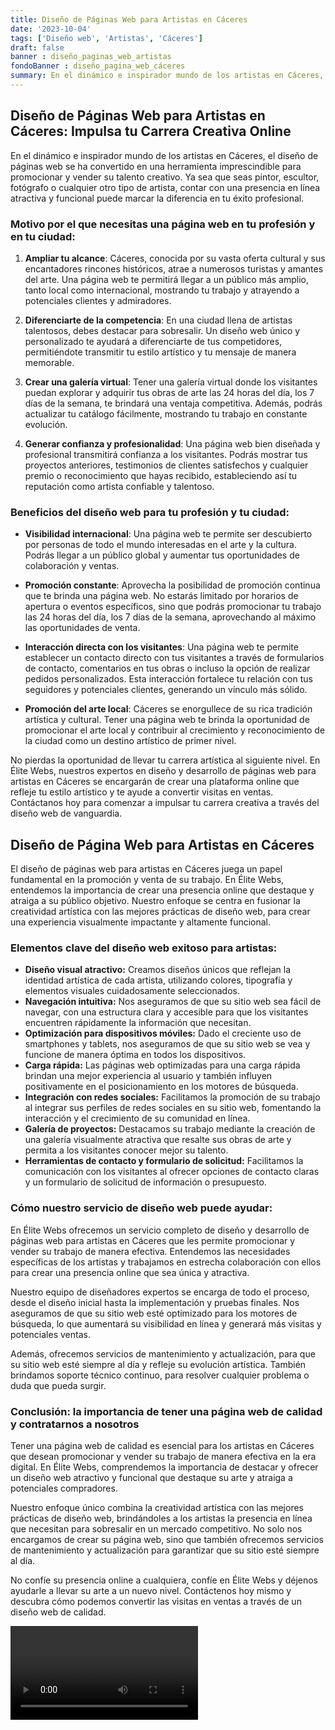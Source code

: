 ```yaml
---
title: Diseño de Páginas Web para Artistas en Cáceres
date: '2023-10-04'
tags: ['Diseño web', 'Artistas', 'Cáceres']
draft: false
banner : diseño_paginas_web_artistas
fondoBanner : diseño_pagina_web_cáceres
summary: En el dinámico e inspirador mundo de los artistas en Cáceres, el diseño de páginas web se ha convertido en una herramienta imprescindible para promocionar y vender su talento creativo. Ya sea que seas pintor, escultor, fotógrafo o cualquier otro tipo de artista, contar con una presencia en línea atractiva y funcional puede marcar la diferencia en tu éxito profesional.
---
```


## Diseño de Páginas Web para Artistas en Cáceres: Impulsa tu Carrera Creativa Online

En el dinámico e inspirador mundo de los artistas en Cáceres, el diseño de páginas web se ha convertido en una herramienta imprescindible para promocionar y vender su talento creativo. Ya sea que seas pintor, escultor, fotógrafo o cualquier otro tipo de artista, contar con una presencia en línea atractiva y funcional puede marcar la diferencia en tu éxito profesional.

### Motivo por el que necesitas una página web en tu profesión y en tu ciudad:

1. **Ampliar tu alcance**: Cáceres, conocida por su vasta oferta cultural y sus encantadores rincones históricos, atrae a numerosos turistas y amantes del arte. Una página web te permitirá llegar a un público más amplio, tanto local como internacional, mostrando tu trabajo y atrayendo a potenciales clientes y admiradores.

2. **Diferenciarte de la competencia**: En una ciudad llena de artistas talentosos, debes destacar para sobresalir. Un diseño web único y personalizado te ayudará a diferenciarte de tus competidores, permitiéndote transmitir tu estilo artístico y tu mensaje de manera memorable.

3. **Crear una galería virtual**: Tener una galería virtual donde los visitantes puedan explorar y adquirir tus obras de arte las 24 horas del día, los 7 días de la semana, te brindará una ventaja competitiva. Además, podrás actualizar tu catálogo fácilmente, mostrando tu trabajo en constante evolución.

4. **Generar confianza y profesionalidad**: Una página web bien diseñada y profesional transmitirá confianza a los visitantes. Podrás mostrar tus proyectos anteriores, testimonios de clientes satisfechos y cualquier premio o reconocimiento que hayas recibido, estableciendo así tu reputación como artista confiable y talentoso.

### Beneficios del diseño web para tu profesión y tu ciudad:

- **Visibilidad internacional**: Una página web te permite ser descubierto por personas de todo el mundo interesadas en el arte y la cultura. Podrás llegar a un público global y aumentar tus oportunidades de colaboración y ventas.

- **Promoción constante**: Aprovecha la posibilidad de promoción continua que te brinda una página web. No estarás limitado por horarios de apertura o eventos específicos, sino que podrás promocionar tu trabajo las 24 horas del día, los 7 días de la semana, aprovechando al máximo las oportunidades de venta.

- **Interacción directa con los visitantes**: Una página web te permite establecer un contacto directo con tus visitantes a través de formularios de contacto, comentarios en tus obras o incluso la opción de realizar pedidos personalizados. Esta interacción fortalece tu relación con tus seguidores y potenciales clientes, generando un vínculo más sólido.

- **Promoción del arte local**: Cáceres se enorgullece de su rica tradición artística y cultural. Tener una página web te brinda la oportunidad de promocionar el arte local y contribuir al crecimiento y reconocimiento de la ciudad como un destino artístico de primer nivel.

No pierdas la oportunidad de llevar tu carrera artística al siguiente nivel. En Élite Webs, nuestros expertos en diseño y desarrollo de páginas web para artistas en Cáceres se encargarán de crear una plataforma online que refleje tu estilo artístico y te ayude a convertir visitas en ventas. Contáctanos hoy para comenzar a impulsar tu carrera creativa a través del diseño web de vanguardia.

<GifSeo />

<Cta />

## Diseño de Página Web para Artistas en Cáceres

El diseño de páginas web para artistas en Cáceres juega un papel fundamental en la promoción y venta de su trabajo. En Élite Webs, entendemos la importancia de crear una presencia online que destaque y atraiga a su público objetivo. Nuestro enfoque se centra en fusionar la creatividad artística con las mejores prácticas de diseño web, para crear una experiencia visualmente impactante y altamente funcional.

### Elementos clave del diseño web exitoso para artistas:

- **Diseño visual atractivo:** Creamos diseños únicos que reflejan la identidad artística de cada artista, utilizando colores, tipografía y elementos visuales cuidadosamente seleccionados.
- **Navegación intuitiva:** Nos aseguramos de que su sitio web sea fácil de navegar, con una estructura clara y accesible para que los visitantes encuentren rápidamente la información que necesitan.
- **Optimización para dispositivos móviles:** Dado el creciente uso de smartphones y tablets, nos aseguramos de que su sitio web se vea y funcione de manera óptima en todos los dispositivos.
- **Carga rápida:** Las páginas web optimizadas para una carga rápida brindan una mejor experiencia al usuario y también influyen positivamente en el posicionamiento en los motores de búsqueda.
- **Integración con redes sociales:** Facilitamos la promoción de su trabajo al integrar sus perfiles de redes sociales en su sitio web, fomentando la interacción y el crecimiento de su comunidad en línea.
- **Galería de proyectos:** Destacamos su trabajo mediante la creación de una galería visualmente atractiva que resalte sus obras de arte y permita a los visitantes conocer mejor su talento.
- **Herramientas de contacto y formulario de solicitud:** Facilitamos la comunicación con los visitantes al ofrecer opciones de contacto claras y un formulario de solicitud de información o presupuesto.

### Cómo nuestro servicio de diseño web puede ayudar:

En Élite Webs ofrecemos un servicio completo de diseño y desarrollo de páginas web para artistas en Cáceres que les permite promocionar y vender su trabajo de manera efectiva. Entendemos las necesidades específicas de los artistas y trabajamos en estrecha colaboración con ellos para crear una presencia online que sea única y atractiva.

Nuestro equipo de diseñadores expertos se encarga de todo el proceso, desde el diseño inicial hasta la implementación y pruebas finales. Nos aseguramos de que su sitio web esté optimizado para los motores de búsqueda, lo que aumentará su visibilidad en línea y generará más visitas y potenciales ventas.

Además, ofrecemos servicios de mantenimiento y actualización, para que su sitio web esté siempre al día y refleje su evolución artística. También brindamos soporte técnico continuo, para resolver cualquier problema o duda que pueda surgir.

### Conclusión: la importancia de tener una página web de calidad y contratarnos a nosotros

Tener una página web de calidad es esencial para los artistas en Cáceres que desean promocionar y vender su trabajo de manera efectiva en la era digital. En Élite Webs, comprendemos la importancia de destacar y ofrecer un diseño web atractivo y funcional que destaque su arte y atraiga a potenciales compradores.

Nuestro enfoque único combina la creatividad artística con las mejores prácticas de diseño web, brindándoles a los artistas la presencia en línea que necesitan para sobresalir en un mercado competitivo. No solo nos encargamos de crear su página web, sino que también ofrecemos servicios de mantenimiento y actualización para garantizar que su sitio esté siempre al día.

No confíe su presencia online a cualquiera, confíe en Élite Webs y déjenos ayudarle a llevar su arte a un nuevo nivel. Contáctenos hoy mismo y descubra cómo podemos convertir las visitas en ventas a través de un diseño web de calidad.

<Video />

<CtaBot job='Artistas' city='Cáceres'/>

<Gmaps query='Cáceres+españa+maps' />